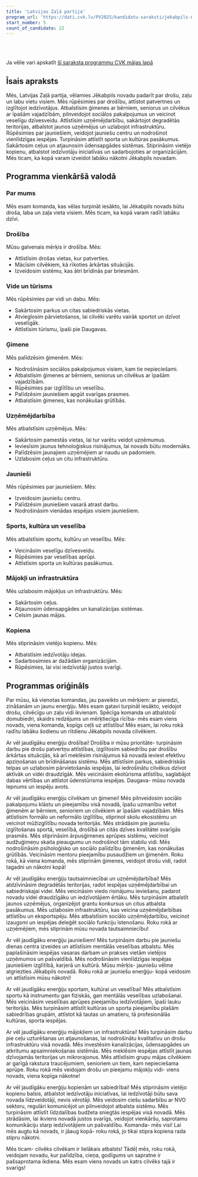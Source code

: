 ```yaml
---
title: 'Latvijas Zaļā partija'
program_url: 'https://dati.cvk.lv/PV2025/kandidatu-saraksti/jekabpils-novads/latvijas-zala-partija'
start_number: 5
count_of_candidate: 22
---
```



<Badge text="Drošība un civilā aizsardzība" variant="note" size="small" /> <Badge text="Sociālais atbalsts ģimenēm" variant="note" size="small" /> <Badge text="Uzņēmējdarbības atbalsts" variant="note" size="small" /> <Badge text="Jauniešu iespējas" variant="note" size="small" /> <Badge text="Infrastruktūras attīstība" variant="note" size="small" />

<br/><br/> 

<Card title='Šis ir mākslīga intelekta ģenerēts apraksts' icon='starlight'>
    Ja vēlie vari apskatīt <a href={frontmatter.program_url} target='_blank'>šī saraksta programmu CVK mājas lapā</a>
    </Card>

## Īsais apraksts

Mēs, Latvijas Zaļā partija, vēlamies Jēkabpils novadu padarīt par drošu, zaļu un labu vietu visiem. Mēs rūpēsimies par drošību, attīstot patvertnes un izglītojot iedzīvotājus. Atbalstīsim ģimenes ar bērniem, seniorus un cilvēkus ar īpašām vajadzībām, pilnveidojot sociālos pakalpojumus un veicinot veselīgu dzīvesveidu.  Attīstīsim uzņēmējdarbību, sakārtojot degradētās teritorijas, atbalstot jaunos uzņēmējus un uzlabojot infrastruktūru. Rūpēsimies par jauniešiem, veidojot jauniešu centru un nodrošinot vienlīdzīgas iespējas. Turpināsim attīstīt sporta un kultūras pasākumus.  Sakārtosim ceļus un atjaunosim ūdensapgādes sistēmas. Stiprināsim vietējo kopienu, atbalstot iedzīvotāju iniciatīvas un sadarbojoties ar organizācijām. Mēs ticam, ka kopā varam izveidot labāku nākotni Jēkabpils novadam.

## Programma vienkāršā valodā

### Par mums

Mēs esam komanda, kas vēlas turpināt iesākto, lai Jēkabpils novads būtu droša, laba un zaļa vieta visiem. Mēs ticam, ka kopā varam radīt labāku dzīvi.

### Drošība

Mūsu galvenais mērķis ir drošība. Mēs:
*   Attīstīsim drošas vietas, kur patverties.
*   Mācīsim cilvēkiem, kā rīkoties ārkārtas situācijās.
*   Izveidosim sistēmu, kas ātri brīdinās par briesmām.

### Vide un tūrisms

Mēs rūpēsimies par vidi un dabu. Mēs:
*   Sakārtosim parkus un citas sabiedriskās vietas.
*   Atvieglosim pārvietošanos, lai cilvēki varētu vairāk sportot un dzīvot veselīgāk.
*   Attīstīsim tūrismu, īpaši pie Daugavas.

### Ģimene

Mēs palīdzēsim ģimenēm. Mēs:
*   Nodrošināsim sociālos pakalpojumus visiem, kam tie nepieciešami.
*   Atbalstīsim ģimenes ar bērniem, seniorus un cilvēkus ar īpašām vajadzībām.
*   Rūpēsimies par izglītību un veselību.
*   Palīdzēsim jauniešiem apgūt svarīgas prasmes.
*   Atbalstīsim ģimenes, kas nonākušas grūtībās.

### Uzņēmējdarbība

Mēs atbalstīsim uzņēmējus. Mēs:
*   Sakārtosim pamestās vietas, lai tur varētu veidot uzņēmumus.
*   Ieviesīsim jaunus tehnoloģiskus risinājumus, lai novads būtu modernāks.
*   Palīdzēsim jaunajiem uzņēmējiem ar naudu un padomiem.
*   Uzlabosim ceļus un citu infrastruktūru.

### Jaunieši

Mēs rūpēsimies par jauniešiem. Mēs:
*   Izveidosim jauniešu centru.
*   Palīdzēsim jauniešiem vasarā atrast darbu.
*   Nodrošināsim vienādas iespējas visiem jauniešiem.

### Sports, kultūra un veselība

Mēs atbalstīsim sportu, kultūru un veselību. Mēs:
*   Veicināsim veselīgu dzīvesveidu.
*   Rūpēsimies par veselības aprūpi.
*   Attīstīsim sporta un kultūras pasākumus.

### Mājokļi un infrastruktūra

Mēs uzlabosim mājokļus un infrastruktūru. Mēs:
*   Sakārtosim ceļus.
*   Atjaunosim ūdensapgādes un kanalizācijas sistēmas.
*   Celsim jaunas mājas.

### Kopiena

Mēs stiprināsim vietējo kopienu. Mēs:
*   Atbalstīsim iedzīvotāju idejas.
*   Sadarbosimies ar dažādām organizācijām.
*   Rūpēsimies, lai visi iedzīvotāji justos svarīgi.

## Programmas oriģināls

Par mūsu, kā vienotas komandas, jau paveikto un mērķiem: ar pieredzi, zināšanām un jaunu enerģiju. Mēs esam gatavi turpināt iesākto, veidojot drošu, cilvēcīgu un zaļu vidi ikvienam. Spēcīga komanda un atbalstoši domubiedri, skaidrs redzējums un mērķtiecīga rīcība- mēs esam viens novads, viena komanda, kopīgs ceļš uz attīstību! Mēs esam, lai roku rokā radītu labāku šodienu un rītdienu Jēkabpils novada cilvēkiem.

Ar vēl jaudīgāku enerģiju drošībai!
Drošība ir mūsu prioritāte- turpināsim darbu pie drošu patvertņu attīstības, izglītosim sabiedrību par drošību ārkārtas situācijās, kā arī meklēsim risinājumus kā novadā ieviest efektīvu apziņošanas un brīdināšanas sistēmu.
Mēs attīstīsim parkus, sabiedriskās telpas un uzlabosim pārvietošanās iespējas, lai iedrošinātu cilvēkus dzīvot aktīvāk un videi draudzīgāk.
Mēs veicināsim ekotūrisma attīstību, saglabājot dabas vērtības un attīstot ūdenstūrisma iespējas. Daugava- mūsu novada lepnums un iespēju avots.

Ar vēl jaudīgāku enerģiju cilvēkam un ģimenei!
Mēs pilnveidosim sociālo pakalpojumu klāstu un pieejamību visā novadā, īpašu uzmanību veltot ģimenēm ar bērniem, senioriem un cilvēkiem ar īpašām vajadzībām.
Mēs attīstīsim formālo un neformālo izglītību, stiprinot skolu ekosistēmu un veicinot mūžizglītību novada teritorijās.
Mēs strādāsim pie jauniešu izglītošanas sportā, veselībā, drošībā un citās dzīves kvalitātei svarīgās prasmēs.
Mēs stiprināsim ārpusģimenes aprūpes sistēmu, veicinot audžuģimeņu skaita pieaugumu un nodrošinot tām stabilu vidi.
Mēs nodrošināsim psiholoģisko un sociālo palīdzību ģimenēm, kas nonākušas grūtībās. Veicināsim mentoru pieejamību pusaudžiem un ģimenēm.
Roku rokā, kā viena komanda, mēs stiprinām ģimenes, veidojot drošu vidi, radot tagadni un nākotni kopā!

Ar vēl jaudīgāku enerģiju tautsaimniecībai un uzņēmējdarbībai!
Mēs atdzīvināsim degradētās teritorijas, radot iespējas uzņēmējdarbībai un sabiedriskajai videi.
Mēs veicināsim viedo risinājumu ieviešanu, padarot novadu videi draudzīgāku un iedzīvotājiem ērtāku.
Mēs turpināsim atbalstīt jaunos uzņēmējus, organizējot grantu konkursus un citus atbalsta pasākumus.
Mēs uzlabosim infrastruktūru, kas veicina uzņēmējdarbības attīstību un eksportspēju.
Mēs atbalstīsim sociālo uzņēmējdarbību, veicinot izaugsmi un iespējas deleģēt sociālo funkciju īstenošanu.
Roku rokā ar uzņēmējiem, mēs stiprinām mūsu novada tautsaimniecību!

Ar vēl jaudīgāku enerģiju jauniešiem!
Mēs turpināsim darbu pie jauniešu dienas centra izveides un attīstīsim mentālās veselības atbalstu.
Mēs paplašināsim iespējas vasaras darbam un prakses vietām vietējos uzņēmumos un pašvaldībā.
Mēs nodrošināsim vienlīdzīgas iespējas jauniešiem izglītībā, karjerā un kultūrā. Mūsu mērķis- jauniešu vēlme atgriezties Jēkabpils novadā.
Roku rokā ar jauniešu enerģiju- kopā veidosim un attīstīsim mūsu nākotni!

Ar vēl jaudīgāku enerģiju sportam, kultūrai un veselībai!
Mēs atbalstīsim sportu kā instrumentu gan fiziskās, gan mentālās veselības uzlabošanai.
Mēs veicināsim veselības aprūpes pieejamību iedzīvotājiem, īpaši lauku teritorijās.
Mēs turpināsim attīstīt kultūras un sporta pieejamību plašām sabiedrības grupām, attīstot kā tautas un amatieru, tā profesionālās kultūras, sporta iespējas.

Ar vēl jaudīgāku enerģiju mājokļiem un infrastruktūrai!
Mēs turpināsim darbu pie ceļu uzturēšanas un atjaunošanas, lai nodrošinātu kvalitatīvu un drošu infrastruktūru visā novadā.
Mēs investēsim kanalizācijas, ūdensapgādes un atkritumu apsaimniekošanas sistēmās.
Mēs meklēsim iespējas attīstīt jaunas dzīvojamās teritorijas un mikrorajonus.
Mēs attīstīsim grupu mājas cilvēkiem ar garīgā rakstura traucējumiem, senioriem un tiem, kam nepieciešama aprūpe.
Roku rokā mēs veidojam drošu un pieejamu mājokļu vidi- viens novads, viena kopīga nākotne!

Ar vēl jaudīgāku enerģiju kopienām un sabiedrībai!
Mēs stiprināsim vietējo kopienu balsis, atbalstot iedzīvotāju iniciatīvas, lai iedzīvotāji būtu sava novada līdzveidotāji, nevis vērotāji.
Mēs veidosim ciešu sadarbību ar NVO sektoru, regulāri komunicējot un pilnveidojot atbalsta sistēmu.
Mēs turpināsim attīstīt līdzdalības budžeta sniegtās iespējas visā novadā.
Mēs strādāsim, lai ikviens novadā justos svarīgs, veidojot vienkāršu, saprotamu komunikāciju starp iedzīvotājiem un pašvaldību.
Komanda- mēs visi! Lai mēs augtu kā novads, ir jāaug kopā- roku rokā, jo tikai stipra kopiena rada stipru nākotni.

Mēs ticam- cilvēks cilvēkam ir lielākais atbalsts! Tādēļ mēs, roku rokā, veidojam novadu, kur palīdzība, cieņa, godīgums un sapratne ir pašsaprotama ikdiena. Mēs esam viens novads un katrs cilvēks tajā ir svarīgs!
